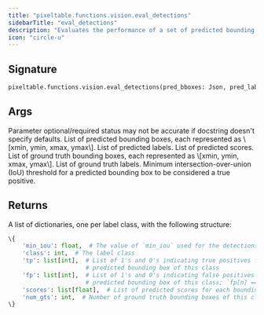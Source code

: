 ```yaml
---
title: "pixeltable.functions.vision.eval_detections"
sidebarTitle: "eval_detections"
description: "Evaluates the performance of a set of predicted bounding boxes against a set of ground truth bounding boxes."
icon: "circle-u"
---
```

## Signature

```python
pixeltable.functions.vision.eval_detections(pred_bboxes: Json, pred_labels: Json, pred_scores: Json, gt_bboxes: Json, gt_labels: Json, min_iou: Float) -> Json
```

## Args

<Note>
Parameter optional/required status may not be accurate if docstring doesn't specify defaults.
</Note>

<ParamField path="pred_bboxes" type="Json" required>
  List of predicted bounding boxes, each represented as \[xmin, ymin, xmax, ymax\].


</ParamField>

<ParamField path="pred_labels" type="Json" required>
  List of predicted labels.


</ParamField>

<ParamField path="pred_scores" type="Json" required>
  List of predicted scores.


</ParamField>

<ParamField path="gt_bboxes" type="Json" required>
  List of ground truth bounding boxes, each represented as \[xmin, ymin, xmax, ymax\].


</ParamField>

<ParamField path="gt_labels" type="Json" required>
  List of ground truth labels.


</ParamField>

<ParamField path="min_iou" type="Float" required>
  Minimum intersection-over-union (IoU) threshold for a predicted bounding box to be considered a true positive.


</ParamField>

## Returns

<ResponseField name="return" type="any" required>
  A list of dictionaries, one per label class, with the following structure:

``` python
\{
    'min_iou': float,  # The value of `min_iou` used for the detections
    'class': int,  # The label class
    'tp': list[int],  # List of 1's and 0's indicating true positives for each
                      # predicted bounding box of this class
    'fp': list[int],  # List of 1's and 0's indicating false positives for each
                      # predicted bounding box of this class; `fp[n] == 1 - tp[n]`
    'scores': list[float],  # List of predicted scores for each bounding box of this class
    'num_gts': int,  # Number of ground truth bounding boxes of this class
\}
```


</ResponseField>

